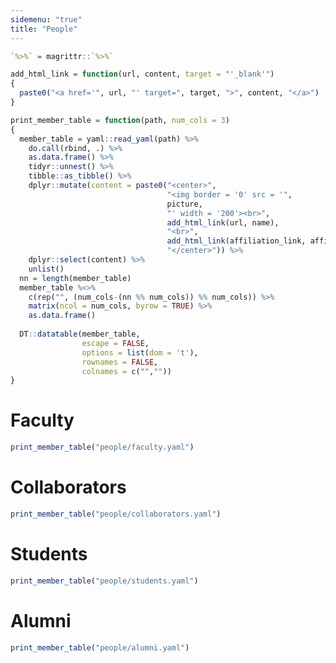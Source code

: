 ```yaml
---
sidemenu: "true"
title: "People"
---
```


```r
`%>%` = magrittr::`%>%`

add_html_link = function(url, content, target = "'_blank'")
{
  paste0("<a href='", url, "' target=", target, ">", content, "</a>")
}

print_member_table = function(path, num_cols = 3)
{
  member_table = yaml::read_yaml(path) %>% 
    do.call(rbind, .) %>% 
    as.data.frame() %>% 
    tidyr::unnest() %>%
    tibble::as_tibble() %>%
    dplyr::mutate(content = paste0("<center>",
                                   "<img border = '0' src = '",
                                   picture,
                                   "' width = '200'><br>",
                                   add_html_link(url, name),
                                   "<br>",
                                   add_html_link(affiliation_link, affiliation),
                                   "</center>")) %>%
    dplyr::select(content) %>%
    unlist()
  nn = length(member_table)
  member_table %<>% 
    c(rep("", (num_cols-(nn %% num_cols)) %% num_cols)) %>%
    matrix(ncol = num_cols, byrow = TRUE) %>%
    as.data.frame()
  
  DT::datatable(member_table,
                escape = FALSE,
                options = list(dom = 't'),
                rownames = FALSE,
                colnames = c("",""))
}
```

# Faculty

```r
print_member_table("people/faculty.yaml")
```

# Collaborators

```r
print_member_table("people/collaborators.yaml")
```

# Students

```r
print_member_table("people/students.yaml")
```

# Alumni

```r
print_member_table("people/alumni.yaml")
```

